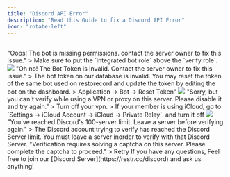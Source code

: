 ```yaml
---
title: "Discord API Error"
description: "Read this Guide to fix a Discord API Error"
icon: "rotate-left"
---
```

    

##  
    


##  
    

##  
    

<Steps>
  <Step title="Error Code: 403">
    "Oops! The bot is missing permissions. contact the server owner to fix this issue."
    > Make sure to put the `integrated bot role` above the `verify role`.
    <Frame>
        <img src="/images/setup_bot-permissions.png" />
    </Frame>
  </Step>

  <Step title="Error Code: 401">
    "Oh no! The Bot Token is Invalid. Contact the server owner to fix this issue."
    > The bot token on our database is invalid. You may reset the token of the same bot used on restorecord and update the token by editing the bot on the dashboard.
    >
    <Info>Application -> Bot -> Reset Token"</Info>
    <Frame>
        <img src="/images/setup_find_bot_token.png" />
    </Frame>
  </Step>
  <Step title="Error Code: 306">
    "Sorry, but you can't verify while using a VPN or proxy on this server. Please disable it and try again."
    > Turn off your vpn. 
    > If your member is using iCloud, go to `Settings -> iCloud Account -> iCloud ->  Private Relay`. and turn it off
    <Frame>
      <img src="/images/icloud-private-relay.png" />
    </Frame>
  </Step>
  <Step title="Error Code: 30001">
    "You've reached Discord's 100-server limit. Leave a server before verifying again."
    > The Discord account trying to verify has reached the Discord Server limit. You must leave a server inorder to verify with that Discord Server.
  </Step>
  <Step title="Error Code: 777">
    "Verification requires solving a captcha on this server. Please complete the captcha to proceed."
    > Retry
  </Step>
  <Step title="Contact Support">
    <Info>
        <Card title="Any Questions?" icon="question" href="https://restr.co/discord">
            If you have any questions, Feel free to join our [Discord Server](https://restr.co/discord) and ask us anything!
        </Card>
    </Info>
  </Step>
</Steps>